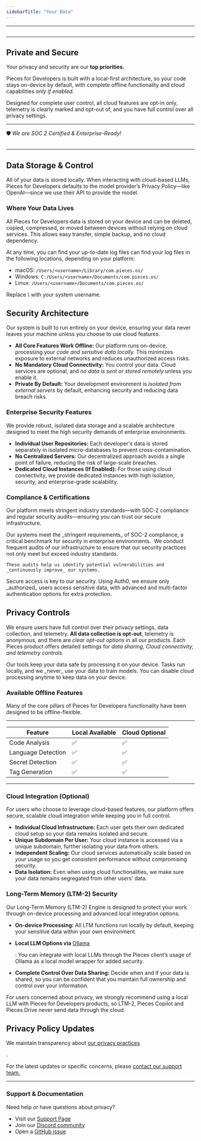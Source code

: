 ```yaml
---
sidebarTitle: "Your Data"
---
```


---

<img
  className="mx-auto"
/>

---

## Private and Secure

Your privacy and security are our **top priorities.**

Pieces for Developers is built with a local-first architecture, so your code stays on-device by default, with complete offline functionality and cloud capabilities _only if enabled._

Designed for complete user control, all cloud features are opt-in only, telemetry is clearly marked and opt-out of, and you have full control over all privacy settings.

---

🛡️ _We are SOC 2 Certified & Enterprise-Ready\!_

<img
  className="mx-auto"
/>

---

## Data Storage & Control

All of your data is stored locally. When interacting with cloud-based LLMs, Pieces for Developers defaults to the model provider’s Privacy Policy—like OpenAI—since we use their API to provide the model.

### Where Your Data Lives

All Pieces for Developers data is stored on your device and can be deleted, copied, compressed, or moved between devices without relying on cloud services. This allows easy transfer, simple backup, and no cloud dependency.

At any time, you can find your up-to-date log files can find your log files in the following locations, depending on your platform:

- macOS: `/Users/<username>/Library/com.pieces.os/`
- Windows: `C:/Users/<username>/Documents/com.pieces.os/`
- Linux: `/Users/<username>/Documents/com.pieces.os/`

<tip>
  Replace \<username\> with your system username.
</tip>

## Security Architecture

Our system is built to run entirely on your device, ensuring your data never leaves your machine unless you choose to use cloud features.

- **All Core Features Work Offline:** Our platform runs on-device, processing your _code and sensitive data locally._ This minimizes exposure to external networks and reduces unauthorized access risks.
- **No Mandatory Cloud Connectivity:** You control your data. Cloud services are optional, and _no data is sent or stored remotely_ unless you enable it.
- **Private By Default:** Your development environment is _isolated from external servers_ by default, enhancing security and reducing data breach risks.

### Enterprise Security Features

We provide robust, isolated data storage and a scalable architecture designed to meet the high security demands of enterprise environments.

- **Individual User Repositories:** Each developer's data is stored separately in isolated micro-databases to prevent cross-contamination.
- **No Centralized Servers:** Our decentralized approach avoids a single point of failure, reducing the risk of large-scale breaches.
- **Dedicated Cloud Instances (If Enabled):** For those using cloud connectivity, we provide dedicated instances with high isolation, security, and enterprise-grade scalability.

### Compliance & Certifications

Our platform meets stringent industry standards—with SOC-2 compliance and regular security audits—ensuring you can trust our secure infrastructure.

<Steps>
  <Step title="SOC-2 Compliant Infrastructure">
    Our systems meet the _stringent requirements_ of SOC-2 compliance, a critical benchmark for security in enterprise environments. 
  </Step>
  <Step title="Regular Security Audits">
    We conduct frequent audits of our infrastructure to ensure that our security practices not only meet but exceed industry standards.

    These audits help us identify potential vulnerabilities and _continuously improve_ our systems.
  </Step>
  <Step title="Enterprise-Ready Authentication with Auth0">
    Secure access is key to our security. Using Auth0, we ensure only _authorized_ users access sensitive data, with advanced and multi-factor authentication options for extra protection.
  </Step>
</Steps>

## Privacy Controls

We ensure users have full control over their privacy settings, data collection, and telemetry. **All data collection is opt-out**, telemetry is anonymous, and there are _clear opt-out options_ in all our products. Each Pieces product offers detailed settings for _data sharing, Cloud connectivity, and telemetry controls._

<info>
  Our tools keep your data safe by processing it on your device. Tasks run locally, and we _never_ use your data to train models. You can disable cloud processing anytime to keep data on your device.
</info>

### Available Offline Features

Many of the core pillars of Pieces for Developers functionality have been designed to be offline-flexible.

---

| **Feature**        | **Local Available** | **Cloud Optional** |
| ------------------ | ------------------- | ------------------ |
| Code Analysis      | ✅                   | ✅                  |
| Language Detection | ✅                   | ✅                  |
| Secret Detection   | ✅                   | ✅                  |
| Tag Generation     | ✅                   | ✅                  |

---

### Cloud Integration (Optional)

For users who choose to leverage cloud-based features, our platform offers secure, scalable cloud integration while keeping you in full control.

- **Individual Cloud Infrastructure:** Each user gets their own dedicated cloud setup so your data remains isolated and secure.
- **Unique Subdomain Per User:** Your cloud instance is accessed via a unique subdomain, further isolating your data from others.
- I**ndependent Scaling:** Our cloud services automatically scale based on _your_ usage so you get consistent performance without compromising security.
- **Data Isolation:** Even when using cloud functionalities, we make sure your data remains segregated from other users’ data.

### Long-Term Memory (LTM-2) Security

Our Long-Term Memory (LTM-2) Engine is designed to protect your work through on-device processing and advanced local integration options.

- **On-device Processing:** All LTM functions run locally by default, keeping your sensitive data within your own environment.
- **Local LLM Options via** <a target="_blank" href="https://ollama.com/">
  Ollama</a>

  : You can integrate with local LLMs through the Pieces client’s usage of Ollama as a local model wrapper for added security.
- **Complete Control Over Data Sharing:** Decide when and if your data is shared, so you can be confident that you maintain full ownership and control over your information.

<alert>
  For users concerned about privacy, we strongly recommend using a local LLM with Pieces for Developers products, so LTM-2, Pieces Copilot and Pieces Drive never send data through the cloud.
</alert>

## Privacy Policy Updates

We maintain transparency about <a target="_blank" href="https://pieces.app/legal/privacy-policy">
our privacy practices</a>

.

For the latest updates or specific concerns, please <a target="_blank" href="https://calendar.google.com/calendar/u/0/appointments/schedules/AcZssZ22WJ2Htd2wRMJhueCNYc0xbFBFCAN-khijcuoXACd_Uux3wIhgZeGkzDRcqD3teamAI-CwCHpr">
contact our support team.</a>

---

### Support & Documentation

Need help or have questions about privacy?

- Visit our [Support Page](https://docs.pieces.app/products/support)
- Join our <a target="_blank" href="https://pieces.app/discord">
  Discord community</a>
- Open a <a target="_blank" href="https://github.com/pieces-app/support/issues">
  GitHub issue</a>
